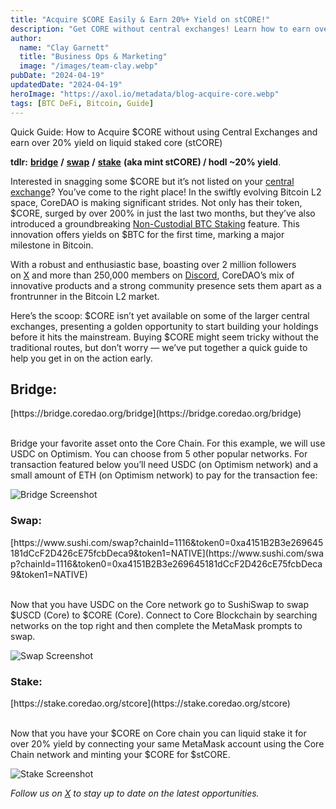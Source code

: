 ```yaml
---
title: "Acquire $CORE Easily & Earn 20%+ Yield on stCORE!"
description: "Get CORE without central exchanges! Learn how to earn over 20% yield on liquid staked core (stCORE) with this quick guide."
author:
  name: "Clay Garnett"
  title: "Business Ops & Marketing"
  image: "/images/team-clay.webp"
pubDate: "2024-04-19"
updatedDate: "2024-04-19"
heroImage: "https://axol.io/metadata/blog-acquire-core.webp"
tags: [BTC DeFi, Bitcoin, Guide] 
---
```

Quick Guide: How to Acquire $CORE without using Central Exchanges and earn over 20% yield on liquid staked core (stCORE)

**tdlr:** [**bridge**](https://bridge.coredao.org/bridge) **/** [**swap**](https://www.sushi.com/swap?chainId=1116&token0=0xa4151B2B3e269645181dCcF2D426cE75fcbDeca9&token1=NATIVE) **/** [**stake**](https://stake.coredao.org/stcore) **(aka mint stCORE) / hodl ~20% yield**.
<br/>

Interested in snagging some $CORE but it’s not listed on your [central exchange](https://www.coingecko.com/en/coins/core)? You’ve come to the right place! In the swiftly evolving Bitcoin L2 space, CoreDAO is making significant strides. Not only has their token, $CORE, surged by over 200% in just the last two months, but they’ve also introduced a groundbreaking [Non-Custodial BTC Staking](https://medium.com/@core_dao/core-chain-makes-bitcoin-a-productive-asset-for-the-first-time-ever-with-non-custodial-btc-staking-84aa0544a7d1#:~:text=Apr) feature. This innovation offers yields on $BTC for the first time, marking a major milestone in Bitcoin.
<br/>

With a robust and enthusiastic base, boasting over 2 million followers on [X](https://twitter.com/Coredao_Org) and more than 250,000 members on [Discord](https://discord.com/invite/coredaoofficial), CoreDAO’s mix of innovative products and a strong community presence sets them apart as a frontrunner in the Bitcoin L2 market.
<br/>

Here’s the scoop: $CORE isn’t yet available on some of the larger central exchanges, presenting a golden opportunity to start building your holdings before it hits the mainstream. Buying $CORE might seem tricky without the traditional routes, but don’t worry — we’ve put together a quick guide to help you get in on the action early.
<br/>

## Bridge:

<div style="word-break: break-all;">
[https://bridge.coredao.org/bridge](https://bridge.coredao.org/bridge)
</div>
<br/>

Bridge your favorite asset onto the Core Chain. For this example, we will use USDC on Optimism. You can choose from 5 other popular networks. For transaction featured below you’ll need USDC (on Optimism network) and a small amount of ETH (on Optimism network) to pay for the transaction fee:
<br/>

![Bridge Screenshot](/images/blog-bridge-screenshot.webp "Bridge Screenshot")
<br/>

### Swap:

<div style="word-break: break-all;">
[https://www.sushi.com/swap?chainId=1116&token0=0xa4151B2B3e269645181dCcF2D426cE75fcbDeca9&token1=NATIVE](https://www.sushi.com/swap?chainId=1116&token0=0xa4151B2B3e269645181dCcF2D426cE75fcbDeca9&token1=NATIVE)
</div>
<br/>

Now that you have USDC on the Core network go to SushiSwap to swap $USCD (Core) to $CORE (Core). Connect to Core Blockchain by searching networks on the top right and then complete the MetaMask prompts to swap.
<br/>

![Swap Screenshot](/images/blog-swap-screenshot.webp "Swap Screenshot")
<br/>

### Stake:

<div style="word-break: break-all;">
[https://stake.coredao.org/stcore](https://stake.coredao.org/stcore)
</div>
<br/>

Now that you have your $CORE on Core chain you can liquid stake it for over 20% yield by connecting your same MetaMask account using the Core Chain network and minting your $CORE for $stCORE.
<br/>

![Stake Screenshot](/images/blog-stake-screenshot.webp "Stake Screenshot")
<br/>

_Follow us on_ [_X_](https://twitter.com/axol_io) _to stay up to date on the latest opportunities._